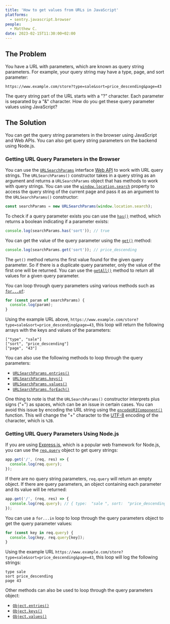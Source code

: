 ```yaml
---
title: 'How to get values from URLs in JavaScript'
platforms:
  - sentry.javascript.browser
people:
  - Matthew C.
date: 2023-02-15T11:30:00+02:00
---
```


## The Problem

You have a URL with parameters, which are known as query string parameters. For example, your query string may have a type, page, and sort parameter:

```
https://www.example.com/store?type=sale&sort=price_descending&page=43
```

The query string part of the URL starts with a "?" character. Each parameter is separated by a "&" character. How do you get these query parameter values using JavaScript?

## The Solution

You can get the query string parameters in the browser using JavaScript and Web APIs. You can also get query string parameters on the backend using Node.js.

### Getting URL Query Parameters in the Browser

You can use the [`URLSearchParams`](https://developer.mozilla.org/en-US/docs/Web/API/URLSearchParams) interface [Web API](https://developer.mozilla.org/en-US/docs/Web/API) to work with URL query strings. The `URLSearchParams()` constructor takes in a query string as an argument and returns a `URLSearchParams` object that has methods to work with query strings. You can use the [`window.location.search`](https://developer.mozilla.org/en-US/docs/Web/API/Location/search) property to access the query string of the current page and pass it as an argument to the `URLSearchParams()` constructor:

```javascript
const searchParams = new URLSearchParams(window.location.search);
```

To check if a query parameter exists you can use the [`has()`](https://developer.mozilla.org/en-US/docs/Web/API/URLSearchParams/has) method, which returns a boolean indicating if a parameter exists:

```javascript
console.log(searchParams.has('sort')); // true
```

You can get the value of the query parameter using the [`get()`](https://developer.mozilla.org/en-US/docs/Web/API/URLSearchParams/get) method:

```javascript
console.log(searchParams.get('sort')); // price_descending
```

The `get()` method returns the first value found for the given query parameter. So if there is a duplicate query parameter, only the value of the first one will be returned. You can use the [`getAll()`](https://developer.mozilla.org/en-US/docs/Web/API/URLSearchParams/getAll) method to return all values for a given query parameter.

You can loop through query parameters using various methods such as
[`for...of`](https://developer.mozilla.org/en-US/docs/Web/JavaScript/Reference/Statements/for...of):

```javascript
for (const param of searchParams) {
  console.log(param);
}
```

Using the example URL above, `https://www.example.com/store?type=sale&sort=price_descending&page=43`, this loop will return the following arrays with the keys and values of the parameters:

```
["type", "sale"]
["sort", "price_descending"]
["page", "43"]
```

You can also use the following methods to loop through the query parameters:

- [`URLSearchParams.entries()`](https://developer.mozilla.org/en-US/docs/Web/API/URLSearchParams/entries)
- [`URLSearchParams.keys()`](https://developer.mozilla.org/en-US/docs/Web/API/URLSearchParams/keys)
- [`URLSearchParams.values()`](https://developer.mozilla.org/en-US/docs/Web/API/URLSearchParams/values)
- [`URLSearchParams.forEach()`](https://developer.mozilla.org/en-US/docs/Web/API/URLSearchParams/forEach)

One thing to note is that the `URLSearchParams()` constructor interprets plus signs ("+") as spaces, which can be an issue in certain cases. You can avoid this issue by encoding the URL string using the [`encodeURIComponent()`](https://developer.mozilla.org/en-US/docs/Web/JavaScript/Reference/Global_Objects/encodeURIComponent) function. This will change the "+" character to the [UTF-8](https://developer.mozilla.org/en-US/docs/Glossary/UTF-8) encoding of the character, which is `%2B`.

### Getting URL Query Parameters Using Node.js

If you are using [Express.js](https://expressjs.com/), which is a popular web framework for Node.js, you can use the [`req.query`](https://expressjs.com/en/api.html#req.query) object to get query strings:

```javascript
app.get('/', (req, res) => {
  console.log(req.query);
});
```

If there are no query string parameters, `req.query` will return an empty object. If there are query parameters, an object containing each parameter and its value will be returned:

```javascript
app.get('/', (req, res) => {
  console.log(req.query); // { type:  "sale ", sort:  "price_descending ", page:  "43" }
});
```

You can use a `for...in` loop to loop through the query parameters object to get the query parameter values:

```javascript
for (const key in req.query) {
  console.log(key, req.query[key]);
}
```

Using the example URL `https://www.example.com/store?type=sale&sort=price_descending&page=43`, this loop will log the following strings:

```
type sale
sort price_descending
page 43
```

Other methods can also be used to loop through the query parameters object:

- [`Object.entries()`](https://developer.mozilla.org/en-US/docs/Web/JavaScript/Reference/Global_Objects/Object/entries)
- [`Object.keys()`](https://developer.mozilla.org/en-US/docs/Web/JavaScript/Reference/Global_Objects/Object/keys)
- [`Object.values()`](https://developer.mozilla.org/en-US/docs/Web/JavaScript/Reference/Global_Objects/Object/values)
